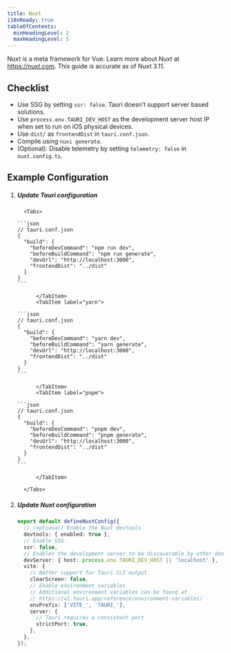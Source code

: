```yaml
---
title: Nuxt
i18nReady: true
tableOfContents:
  minHeadingLevel: 2
  maxHeadingLevel: 5
---
```



Nuxt is a meta framework for Vue. Learn more about Nuxt at https://nuxt.com. This guide is accurate as of Nuxt 3.11.

## Checklist

- Use SSG by setting `ssr: false`. Tauri doesn't support server based solutions.
- Use `process.env.TAURI_DEV_HOST` as the development server host IP when set to run on iOS physical devices.
- Use `dist/` as `frontendDist` in `tauri.conf.json`.
- Compile using `nuxi generate`.
- (Optional): Disable telemetry by setting `telemetry: false` in `nuxt.config.ts`.

## Example Configuration

<Steps>

1.  ##### Update Tauri configuration

          <Tabs>

    <TabItem label="npm">

        ```json
        // tauri.conf.json
        {
          "build": {
            "beforeDevCommand": "npm run dev",
            "beforeBuildCommand": "npm run generate",
            "devUrl": "http://localhost:3000",
            "frontendDist": "../dist"
          }
        }
        ```

              </TabItem>
              <TabItem label="yarn">

        ```json
        // tauri.conf.json
        {
          "build": {
            "beforeDevCommand": "yarn dev",
            "beforeBuildCommand": "yarn generate",
            "devUrl": "http://localhost:3000",
            "frontendDist": "../dist"
          }
        }
        ```

              </TabItem>
              <TabItem label="pnpm">

        ```json
        // tauri.conf.json
        {
          "build": {
            "beforeDevCommand": "pnpm dev",
            "beforeBuildCommand": "pnpm generate",
            "devUrl": "http://localhost:3000",
            "frontendDist": "../dist"
          }
        }
        ```

              </TabItem>

          </Tabs>

1.  ##### Update Nuxt configuration

    ```ts
    export default defineNuxtConfig({
      // (optional) Enable the Nuxt devtools
      devtools: { enabled: true },
      // Enable SSG
      ssr: false,
      // Enables the development server to be discoverable by other devices when running on iOS physical devices
      devServer: { host: process.env.TAURI_DEV_HOST || 'localhost' },
      vite: {
        // Better support for Tauri CLI output
        clearScreen: false,
        // Enable environment variables
        // Additional environment variables can be found at
        // https://v2.tauri.app/reference/environment-variables/
        envPrefix: ['VITE_', 'TAURI_'],
        server: {
          // Tauri requires a consistent port
          strictPort: true,
        },
      },
    });
    ```

</Steps>
